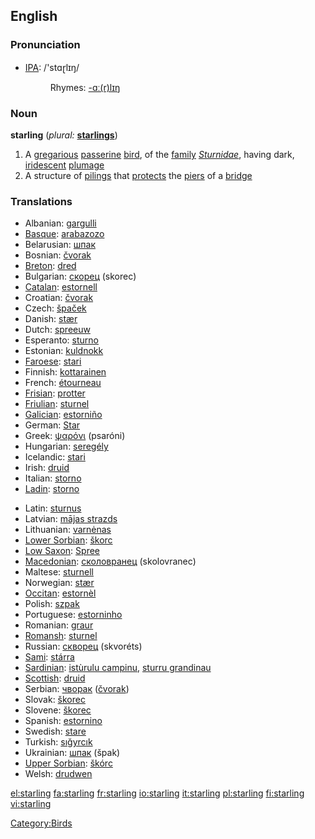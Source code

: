 {{see|Starling}}
==English==

===Pronunciation===
*[[w:IPA|IPA]]: /'stɑɽlɪŋ/
*:Rhymes: [[Rhymes:English:-ɑː(r)lɪŋ|-ɑː(r)lɪŋ]]

===Noun===
'''starling'''  (''plural:'' '''[[starlings]]''')

# A [[gregarious]] [[passerine]] [[bird]], of the [[family]] ''[[Sturnidae]]'', having dark, [[iridescent]] [[plumage]]
# A structure of [[piling]]s that [[protect]]s the [[pier]]s of a [[bridge]]

===Translations===
{{rfc-level|Translations at L3+ (AutoFormat would have corrected level of Translations)}}
{{trans-top|bird}}
*Albanian: [[gargulli]]
*[[Basque]]: [[arabazozo]]
*Belarusian: [[шпак]] {{m}}
*Bosnian: [[čvorak]] {{m}}
*[[Breton]]: [[dred]]
*Bulgarian: [[скорец]] (skorec) {{m}}
*[[Catalan]]: [[estornell]]
*Croatian: [[čvorak]]
*Czech: [[špaček]]
*Danish: [[stær]]
*Dutch: [[spreeuw]] {{m}}
*Esperanto: [[sturno]]
*Estonian: [[kuldnokk]]
*[[Faroese]]: [[stari]]
*Finnish: [[kottarainen]]
*French: [[étourneau]] {{m}}
*[[Frisian]]: [[protter]]
*[[Friulian]]: [[sturnel]]
*[[Galician]]: [[estorniño]] {{m}}
*German: [[Star]] {{m}}
*Greek: [[ψαρόνι]] (psaróni) {{n}}
*Hungarian: [[seregély]]
*Icelandic: [[stari]]
*Irish: [[druid]]
*Italian: [[storno]] {{m}}
*[[Ladin]]: [[storno]]
{{trans-mid}}
*Latin: [[sturnus]] {{m}}
*Latvian: [[mājas strazds]]
*Lithuanian: [[varnėnas]] {{m}}
*[[Lower Sorbian]]: [[škorc]]
*[[Low Saxon]]: [[Spree]] {{mf}}
*[[Macedonian]]: [[сколовранец]] (skolovranec)
*Maltese: [[sturnell]]
*Norwegian: [[stær]]
*[[Occitan]]: [[estornèl]] {{m}}
*Polish: [[szpak]] {{m}}
*Portuguese: [[estorninho]] {{m}}
*Romanian: [[graur]]
*[[Romansh]]: [[sturnel]]
*Russian: [[скворец]] (skvoréts) {{m}}
*[[Sami]]: [[stárra]]
*[[Sardinian]]: [[istùrulu campinu]], [[sturru grandinau]]
*[[Scottish]]: [[druid]]
*Serbian: [[чворак]] ([[čvorak]])
*Slovak: [[škorec]]
*Slovene: [[škorec]] {{m}}
*Spanish: [[estornino]] {{m}}
*Swedish: [[stare]]
*Turkish: [[sığyrcık]]
*Ukrainian: [[шпак]] (špak)
*[[Upper Sorbian]]: [[škórc]]
*Welsh: [[drudwen]]
{{trans-bottom}}

{{trans-top|pilings}}
{{trans-mid}}
{{trans-bottom}}

[[Category:Birds]]

[[el:starling]]
[[fa:starling]]
[[fr:starling]]
[[io:starling]]
[[it:starling]]
[[pl:starling]]
[[fi:starling]]
[[vi:starling]]